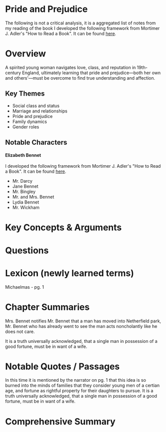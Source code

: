 # Pride and Prejudice

<Book
  cover="https://i.postimg.cc/G2bwNTPx/pride-and-prejudice-oxford-world-classics.jpg"
  name="Pride and Prejudice"
  author="Jane Austen"
  link="https://www.amazon.com/dp/0199535566"
/>

<Box>The following is not a critical analysis, it is a aggregated list of notes from my reading of the book</Box>
<Collapse title="Simple Framework for Analytical Reading">I developed the following framework from Mortimer J. Adler's "How to Read a Book".
 It can be found [here](/blog/2025/simple-framework-for-analytical-reading).</Collapse>

# Overview 
A spirited young woman navigates love, class, and reputation in 19th-century England, ultimately learning that pride and 
prejudice—both her own and others'—must be overcome to find true understanding and affection.

## Key Themes
- Social class and status
- Marriage and relationships
- Pride and prejudice
- Family dynamics
- Gender roles

## Notable Characters

#### Elizabeth Bennet
<Collapse title="Introduced In">I developed the following framework from Mortimer J. Adler's "How to Read a Book".
 It can be found [here](/blog/2025/simple-framework-for-analytical-reading).</Collapse>

- Mr. Darcy
- Jane Bennet
- Mr. Bingley
- Mr. and Mrs. Bennet
- Lydia Bennet
- Mr. Wickham

# Key Concepts & Arguments


# Questions 


# Lexicon (newly learned terms)
<Define>Michaelmas</Define> - pg. 1


# Chapter Summaries

<Collapse title="Chapter I">
Mrs. Bennet notifies Mr. Bennet that a man has moved into Netherfield park, Mr. Bennet who has already went to see the man acts noncholantly like he does not care. 


<Excerpt title="Pride and Prejudice" author="Jane Austen" version="Oxford World Classics" year="1813">It is a truth universally acknowledged, that a single man in possession of a good fortune, must be in want of a wife.</Excerpt>
</Collapse>



# Notable Quotes / Passages 
  
<Collapse title="Single Men in want of a wife">
In this time it is mentioned by the narrator on pg. 1 that this idea is so burned into the minds of families that they consider young men of a certian age, and fortune as rightful property for their daughters to pursue.
<Excerpt title="Pride and Prejudice" author="Jane Austen" version="Oxford World Classics" year="1813">It is a truth universally acknowledged, that a single man in possession of a good fortune, must be in want of a wife.</Excerpt>
</Collapse>

# Comprehensive Summary 





